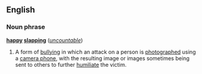 ==English==
===Noun phrase===
'''[[happy]] [[slap]]ping''' (''[[uncountable]]'')

#A form of [[bullying]] in which an attack on a person is [[photograph]]ed using a [[camera phone]], with the resulting image or images sometimes being sent to others to further [[humiliate]] the victim.